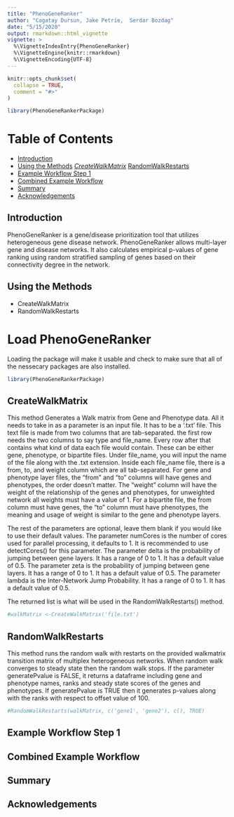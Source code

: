 ```yaml
---
title: "PhenoGeneRanker"
author: "Cagatay Dursun, Jake Petrie,  Serdar Bozdag"
date: "5/15/2020"
output: rmarkdown::html_vignette
vignette: >
  %\VignetteIndexEntry{PhenoGeneRanker}
  %\VignetteEngine{knitr::rmarkdown}
  %\VignetteEncoding{UTF-8}
---
```


```r
knitr::opts_chunk$set(
  collapse = TRUE,
  comment = "#>"
)
```

```r
library(PhenoGeneRankerPackage)
```
# Table of Contents
  * [Introduction](#Introduction)
  * [Using the Methods](#Using-the-Methods)
    *[CreateWalkMatrix](#CreateWalkMatrix)
    *[RandomWalkRestarts](#RandomWalkRestarts)
  * [Example Workflow Step 1](#Example-Workflow-Step-1)
  * [Combined Example Workflow](#Combined-Example-Workflow)
  * [Summary](#Summary)
  * [Acknowledgements](#Acknowledgements)
  
## <a id = "Introduction"></a> Introduction

PhenoGeneRanker is a gene/disease prioritization tool that utilizes heterogeneous gene disease network. PhenoGeneRanker allows multi-layer gene and disease networks. It also calculates empirical p-values of gene ranking using random stratified sampling of genes based on their connectivity degree in the network.


## <a id = "Using-the-Methods"></a> Using the Methods

* CreateWalkMatrix
* RandomWalkRestarts

# Load PhenoGeneRanker

Loading the package will make it usable and check to make sure that all of the nessecary packages are also installed. 

```r
library(PhenoGeneRankerPackage)
```

## <a id = "CreateWalkMatrix"></a> CreateWalkMatrix

This method Generates a Walk matrix from Gene and Phenotype data. All it needs to take in as a parameter is an input file. It has to be a '.txt' file. This text file is made from two columns that are tab-separated. the first row needs the two columns to say type and file_name. Every row after that contains what kind of data each file would contain. These can be either gene, phenotype, or bipartite files. Under file_name, you will input the name of the file along with the .txt extension. Inside each file_name file, there is a from, to, and weight column which are all tab-separated. For gene and phenotype layer files, the “from” and “to” columns will have genes and phenotypes, the order doesn’t matter. The “weight” column will have the weight of the relationship of the genes and phenotypes, for unweighted network all weights must have a value of 1. For a bipartite file, the from column must have genes, the “to” column must have phenotypes, the meaning and usage of weight is similar to the gene and phenotype layers.

The rest of the parameters are optional, leave them blank if you would like to use their default values. The parameter numCores is the number of cores used for parallel processing, it defaults to 1. It is recommended to use detectCores() for this parameter. The parameter delta is the probability of jumping between gene layers. It has a range of 0 to 1. It has a default value of 0.5. The parameter zeta is the probability of jumping between gene layers. It has a range of 0 to 1. It has a default value of 0.5. The parameter lambda is the Inter-Network Jump Probability. It has a range of 0 to 1. It has a default value of 0.5. 

The returned list is what will be used in the RandomWalkRestarts() method.

```r
#walkMatrix <-CreateWalkMatrix('file.txt')
```

## <a id = "RandomWalkRestarts"></a> RandomWalkRestarts

This method runs the random walk with restarts on the provided walkmatrix transition matrix of multiplex heterogeneous networks. When random walk converges to steady state then the random walk stops. If the parameter generatePvalue is FALSE, it returns a dataframe including gene and phenotype names, ranks and steady state scores of the genes and phenotypes. If generatePvalue is TRUE then it generates p-values along with the ranks with respect to offset value of 100.

```r
#RandomWalkRestarts(walkMatrix, c('gene1', 'gene2'), c(), TRUE)
```

## <a id = "Example-Workflow-Step-1"></a> Example Workflow Step 1

## <a id = "Combined-Example-Workflow"></a> Combined Example Workflow

## <a id = "Summary"></a> Summary


## <a id = "Acknowledgements"></a> Acknowledgements

